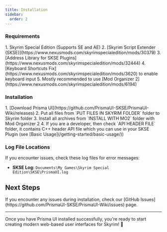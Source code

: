 ```yaml
---
title: Installation
sidebar:
  order: 2
---
```



### Requirements

<Steps>
  1. Skyrim Special Edition (Supports SE and AE)
  2. [Skyrim Script Extender (SKSE)](https://www.nexusmods.com/skyrimspecialedition/mods/30379)
  3. [Address Library for SKSE Plugins](https://www.nexusmods.com/skyrimspecialedition/mods/32444)
  4. [Keyboard Shortcuts Fix](https://www.nexusmods.com/skyrimspecialedition/mods/3620) to enable keyboard input
  5. Mostly recommended to use [Mod Organizer 2](https://www.nexusmods.com/skyrimspecialedition/mods/6194)
</Steps>

### Installation

<Steps>
  1. [Download Prisma UI](https://github.com/PrismaUI-SKSE/PrismaUI-Wiki/releases)
  2. Put all files from `PUT FILES IN SKYRIM FOLDER` folder to Skyrim folder
  3. Install all archives from `INSTALL WITH MO2` folder with Mod Organizer 2
  4. If you are a developer, then check `API HEADER FILE` folder, it contains C++ header API file which you can use in your SKSE Plugin (see [Basic Usage](/getting-started/basic-usage/))
</Steps>

### Log File Locations

If you encounter issues, check these log files for error messages:

- **SKSE Log:** `Documents\My Games\Skyrim Special Edition\SKSE\PrismaUI.log`

## Next Steps

<CardGrid>
  <LinkCard
    title="🚀 Basic Usage"
    description="Learn how to create your first Prisma UI interface"
    href="/getting-started/basic-usage/"
  />
  <LinkCard
    title="🎮 Example Plugin"
    description="Download a complete working example to get started"
    href="https://github.com/PrismaUI-SKSE/PrismaUI-Example-Plugin"
  />
  <LinkCard
    title="📚 API Documentation"
    description="Explore the complete API reference"
    href="/api/create-view/"
  />
  <LinkCard
    title="⚙️ Configuration"
    description="Learn about advanced configuration options"
    href="/configuration/focus-managements/"
  />
</CardGrid>

<Aside type="tip" title="Need Help?">
If you encounter any issues during installation, check our [GitHub Issues](https://github.com/PrismaUI-SKSE/PrismaUI-Wiki/issues) page.
</Aside>

---

Once you have Prisma UI installed successfully, you're ready to start creating modern web-based user interfaces for Skyrim! 🎉